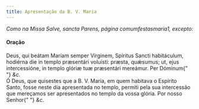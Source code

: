 ```yaml
---
title: Apresentação da B. V. Maria
---
```


<em>Como na Missa Salve, sancta Parens, página comumfestasmaria1, excepto:</em>

<h4 class="text-center">Oração</h4>
<div class="container-fluid">
  <div class="row">
    <div class="col-6 dropcaps text-justify">
      Deus, qui beátam Maríam semper Vírginem, Spíritus Sancti habitáculum,
      hodiérna die in templo præsentári voluísti: præsta, quǽsumus; ut, ejus
      intercessióne, in templo glóriæ tuæ præsentári mereámur. Per Dóminum{" "}
      <em>&c.</em>
    </div>
    <div class="col-6 dropcaps text-justify">
      Ó Deus, que quisestes que a B. V. Maria, em quem habitava o Espírito
      Santo, fosse neste dia apresentada no templo, permiti pela sua intercessão
      que mereçamos ser apresentados no templo da vossa glória. Por nosso Senhor{" "}
      <em>&c.</em>
    </div>
  </div>
</div>
